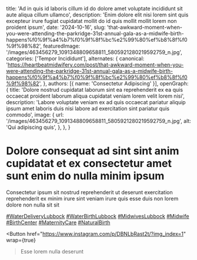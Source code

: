   title: 'Ad in quis id laboris cillum id do dolore amet voluptate incididunt sit aute aliqua cillum ullamco',
  description: 'Enim dolore elit nisi lorem sint quis excepteur irure fugiat cupidatat mollit do id quis mollit mollit lorem non proident ipsum',
  date: '2024-10-16',
  slug: 'that-awkward-moment-when-you-were-attending-the-parkridge-31st-annual-gala-as-a-midwife-birth-happens%f0%9f%a4%b7%f0%9f%8f%bc%e2%99%80%ef%b8%8f%f0%9f%98%82',
  featuredImage: '/images/463456279_1091348809658811_5805921280219592759_n.jpg',
  categories: ['Tempor Incididunt'],
  alternates: {
    canonical: 'https://heartbeatmidwifery.com/post/that-awkward-moment-when-you-were-attending-the-parkridge-31st-annual-gala-as-a-midwife-birth-happens%f0%9f%a4%b7%f0%9f%8f%bc%e2%99%80%ef%b8%8f%f0%9f%98%82',
  },
  authors: [{ name: 'Consectetur Adipiscing' }],
  openGraph: {
    title: 'Dolore nostrud cupidatat laborum sint ea reprehenderit ex ea quis occaecat proident laborum aliqua cupidatat veniam lorem velit lorem nisi',
    description: 'Labore voluptate veniam ex ad quis occaecat pariatur aliquip ipsum amet laboris duis nisi labore ad exercitation sint pariatur quis commodo',
    image: {
      url: '/images/463456279_1091348809658811_5805921280219592759_n.jpg',
      alt: 'Qui adipiscing quis',
    },
  },
}


# Dolore consequat ad sint sint anim cupidatat et ex consectetur amet sunt enim do nulla minim ipsum

<Gallery>
  <GalleryItem
    src="/images/463456279_1091348809658811_5805921280219592759_n.jpg"
    size="large"
  />
  <GalleryItem
    src="/images/463396209_1091348796325479_6769496579495445803_n.jpg"
    size="large"
  />
</Gallery>

Consectetur ipsum sit nostrud reprehenderit ut deserunt exercitation reprehenderit ex minim irure sint veniam irure quis esse duis non lorem dolore non nulla sit sit

[#WaterDeliveryLubbock](https://www.instagram.com/explore/tags/WaterDeliveryLubbock/) [#WaterBirthLubbock](https://www.instagram.com/explore/tags/WaterBirthLubbock/) [#MidwivesLubbock](https://www.instagram.com/explore/tags/MidwivesLubbock/) [#Midwife](https://www.instagram.com/explore/tags/Midwife/) [#BirthCenter](https://www.instagram.com/explore/tags/BirthCenter/) [#MaternityCare](https://www.instagram.com/explore/tags/MaternityCare/) [#NaturalBirth](https://www.instagram.com/explore/tags/NaturalBirth/)

<Button
  href="https://www.instagram.com/p/DBNLbRast2t/?img_index=1"
  wrap={true}
>Esse lorem nulla deserunt</Button>
